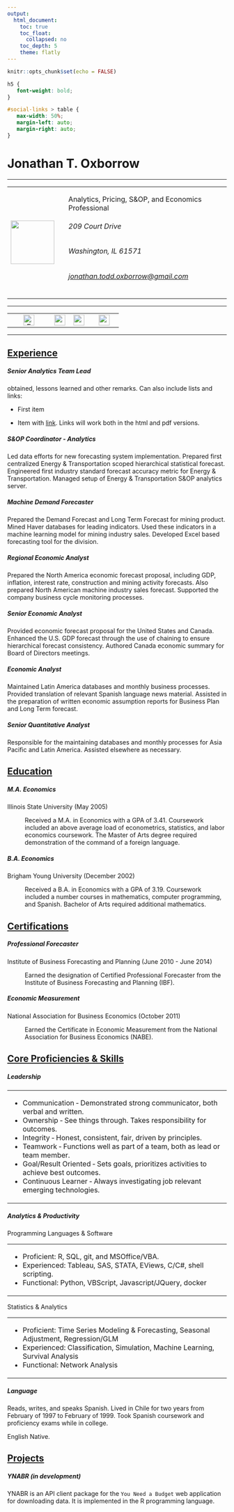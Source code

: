 ```yaml
---
output:
  html_document:
    toc: true
    toc_float:
      collapsed: no
    toc_depth: 5
    theme: flatly
---
```


```r
knitr::opts_chunk$set(echo = FALSE)
```

```css
h5 {
   font-weight: bold;
}

#social-links > table {
   max-width: 50%;
   margin-left: auto;
   margin-right: auto;
}
```

# Jonathan T. Oxborrow

<hr>

+-------------------------------------+:----------------------------------------------------------------------------------------------------------+
| ![](assets/avatar.png){width="100"} | Analytics, Pricing, S&OP, and Economics Professional                                                      |
|                                     |                                                                                                           |
|                                     | ###### 209 Court Drive                                                                                    |
|                                     |                                                                                                           |
|                                     | ###### Washington, IL 61571                                                                               |
|                                     |                                                                                                           |
|                                     | ###### [jonathan.todd.oxborrow\@gmail.com](mailto:jonathan.todd.oxborrow@gmail.com "Email me!!!"){.email} |
+-------------------------------------+-----------------------------------------------------------------------------------------------------------+

<hr>

::: {#social-links}
|                                                                                            |                                        |                                            |                                                              |
|:------------------------------------------------------------------------------------------:|:--------------------------------------:|:------------------------------------------:|:------------------------------------------------------------:|
| [![](assets/envelope.png "Email Me"){width="25"}](mailto:jonathan.todd.oxborrow@gmail.com) | ![](assets/cell-phone.png){width="25"} | ![](assets/linkedin-round.png){width="25"} | ![](assets/github-icon-logo-png-transparent.png){width="25"} |
:::

<hr>

## [Experience]{.ul}

##### Senior Analytics Team Lead

obtained, lessons learned and other remarks. Can also include lists and links:

-   First item

-   Item with [link](http://www.example.com). Links will work both in the html and pdf versions.

##### S&OP Coordinator - Analytics

Led data efforts for new forecasting system implementation. Prepared first centralized Energy & Transportation scoped hierarchical statistical forecast. Engineered first industry standard forecast accuracy metric for Energy & Transportation. Managed setup of Energy & Transportation S&OP analytics server.

##### Machine Demand Forecaster

Prepared the Demand Forecast and Long Term Forecast for mining product. Mined Haver databases for leading indicators. Used these indicators in a machine learning model for mining industry sales. Developed Excel based forecasting tool for the division.

##### Regional Economic Analyst

Prepared the North America economic forecast proposal, including GDP, inflation, interest rate, construction and mining activity forecasts. Also prepared North American machine industry sales forecast. Supported the company business cycle monitoring processes.

##### Senior Economic Analyst

Provided economic forecast proposal for the United States and Canada. Enhanced the U.S. GDP forecast through the use of chaining to ensure hierarchical forecast consistency. Authored Canada economic summary for Board of Directors meetings.

##### Economic Analyst

Maintained Latin America databases and monthly business processes. Provided translation of relevant Spanish language news material. Assisted in the preparation of written economic assumption reports for Business Plan and Long Term forecast.

##### Senior Quantitative Analyst

Responsible for the maintaining databases and monthly processes for Asia Pacific and Latin America. Assisted elsewhere as necessary.

## [Education]{.ul}

##### M.A. Economics

Illinois State University (May 2005)

:   Received a M.A. in Economics with a GPA of 3.41. Coursework included an above average load of econometrics, statistics, and labor economics coursework. The Master of Arts degree required demonstration of the command of a foreign language.

##### B.A. Economics

Brigham Young University (December 2002)

:   Received a B.A. in Economics with a GPA of 3.19. Coursework included a number courses in mathematics, computer programming, and Spanish. Bachelor of Arts required additional mathematics.

## [Certifications]{.ul}

##### Professional Forecaster

Institute of Business Forecasting and Planning (June 2010 - June 2014)

:   Earned the designation of Certified Professional Forecaster from the Institute of Business Forecasting and Planning (IBF).

##### Economic Measurement

National Association for Business Economics (October 2011)

:   Earned the Certificate in Economic Measurement from the National Association for Business Economics (NABE).

## [Core Proficiencies & Skills]{.ul}

##### Leadership

+-----------------------------------------------------------------------------------------+
| -   Communication ‐ Demonstrated strong communicator, both verbal and written.          |
| -   Ownership ‐ See things through. Takes responsibility for outcomes.                  |
| -   Integrity ‐ Honest, consistent, fair, driven by principles.                         |
| -   Teamwork ‐ Functions well as part of a team, both as lead or team member.           |
| -   Goal/Result Oriented ‐ Sets goals, prioritizes activities to achieve best outcomes. |
| -   Continuous Learner ‐ Always investigating job relevant emerging technologies.       |
+-----------------------------------------------------------------------------------------+

##### Analytics & Productivity

Programming Languages & Software

+-----------------------------------------------------------------------+
| -   Proficient: R, SQL, git, and MSOffice/VBA.                        |
| -   Experienced: Tableau, SAS, STATA, EViews, C/C\#, shell scripting. |
| -   Functional: Python, VBScript, Javascript/JQuery, docker           |
+-----------------------------------------------------------------------+

Statistics & Analytics

+-----------------------------------------------------------------------------------------+
| -   Proficient: Time Series Modeling & Forecasting, Seasonal Adjustment, Regression/GLM |
| -   Experienced: Classification, Simulation, Machine Learning, Survival Analysis        |
| -   Functional: Network Analysis                                                        |
+-----------------------------------------------------------------------------------------+

##### Language

Reads, writes, and speaks Spanish. Lived in Chile for two years from February of 1997 to February of 1999. Took Spanish coursework and proficiency exams while in college.

English Native.

## [Projects]{.ul}

##### YNABR (in development)

YNABR is an API client package for the `You Need a Budget` web application for downloading data. It is implemented in the R programming language.
